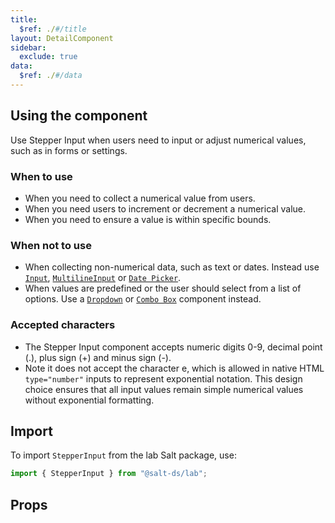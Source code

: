 ```yaml
---
title:
  $ref: ./#/title
layout: DetailComponent
sidebar:
  exclude: true
data:
  $ref: ./#/data
---
```


## Using the component

Use Stepper Input when users need to input or adjust numerical values, such as in forms or settings.

### When to use

- When you need to collect a numerical value from users.
- When you need users to increment or decrement a numerical value.
- When you need to ensure a value is within specific bounds.

### When not to use

- When collecting non-numerical data, such as text or dates. Instead use [`Input`](/salt/components/input), [`MultilineInput`](/salt/components/multiline-input) or [`Date Picker`](/salt/components/date-picker).
- When values are predefined or the user should select from a list of options. Use a [`Dropdown`](/salt/components/input) or [`Combo Box`](/salt/components/combo-box) component instead.

### Accepted characters

- The Stepper Input component accepts numeric digits 0-9, decimal point (.), plus sign (+) and minus sign (-).
- Note it does not accept the character e, which is allowed in native HTML `type="number"` inputs to represent exponential notation. This design choice ensures that all input values remain simple numerical values without exponential formatting.

## Import

To import `StepperInput` from the lab Salt package, use:

```js
import { StepperInput } from "@salt-ds/lab";
```

## Props

<PropsTable componentName="StepperInput" />
